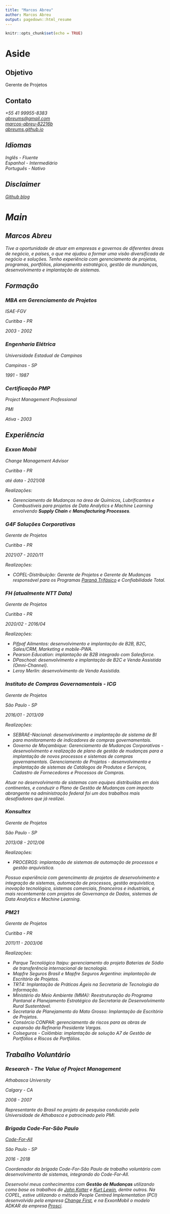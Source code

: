 ```yaml
---
title: "Marcos Abreu"
author: Marcos Abreu
output: pagedown::html_resume
---
```


```r
knitr::opts_chunk$set(echo = TRUE)
```

Aside
========================================================

Objetivo
--------------------------------------------------------

Gerente de Projetos


Contato
--------------------------------------------------------

<i class="fa fa-mobile"/>  +55 41 99955-8383     
<i class="far fa-envelope"/> [abreums@gmail.com](mailto:abreums@gmail.com)     
<i class="fa fa-linkedin"/> [marcos-abreu-82216b](http://linkedin.com/in/marcos-abreu-82216b)     
<i class="fa fa-github"/>  [abreums.github.io](https://abreums.github.io)    

Idiomas
--------------------------------------------------------

<i class="fa fa-globe-americas"/>  Inglês - Fluente    
<i class="fa fa-globe-americas"/>  Espanhol - Intermediário    
<i class="fa fa-globe-americas"/>  Português - Nativo    


Disclaimer
--------------------------------------------------------

[Github blog](https://abreums.github.io) 


Main
========================================================

Marcos Abreu {#title}
--------------------------------------------------------

Tive a oportunidade de atuar em empresas e governos de diferentes áreas de negócio, e países, o que me ajudou a formar uma visão diversificada de negócio e soluções. Tenho experiência com gerenciamento de projetos, programas, portfólios, planejamento estratégico, gestão de mundanças, desenvolvimento e implantação de sistemas. 


Formação {data-icon=graduation-cap}
-------------------------------------------------------

### MBA em Gerenciamento de Projetos    

ISAE-FGV

Curitiba - PR    

2003 - 2002    

### Engenharia Elétrica

Universidade Estadual de Campinas

Campinas - SP    

1991 - 1987   

### Certificação PMP

_Project Management Professional_

PMI    

Ativa - 2003   



Experiência {data-icon=briefcase}
--------------------------------------------------------


### Exxon Mobil

Change Management Advisor

Curitiba - PR

até data - 2021/08
    
    
Realizações:    
    
-  *Gerenciamento de Mudanças* na área de Químicos, Lubrificantes e Combustíveis para projetos de _Data Analytics_ e _Machine Learning_ envolvendo
**Supply Chain** e **Manufacturing Processes**.   


### G4F Soluções Corporativas

Gerente de Projetos

Curitiba - PR

2021/07 - 2020/11
    
    
Realizações:    
    
- COPEL-Distribuição: Gerente de Projetos e Gerente de Mudanças responsável para os Programas [Paraná Trifásico](https://www.youtube.com/watch?v=_BCvrXCLxl8&t=4s) e Confiabilidade Total.    

### FH (atualmente NTT Data)

Gerente de Projetos

Curitiba - PR

2020/02 - 2016/04
    
    
Realizações:    
    
- Pifpaf Ailmentos: desenvolvimento e implantação de B2B, B2C, Sales/CRM, Marketing e mobile-PWA.    
- Pearson Education: implantação de B2B integrado com Salesforce.     
- DPaschoal: desenvolvimento e implantação de B2C e Venda Assistida (_Omni-Channel_).     
- Leroy Merlin: desenvolvimento de Venda Assistida.   

### Instituto de Compras Governamentais - ICG

Gerente de Projetos

São Paulo - SP

2016/01 - 2013/09
    
    
Realizações:    
    
- SEBRAE-Nacional: desenvolvimento e implantação de *sistema de BI* para monitoramento de indicadores de compras governamentais.  
- Governo de Moçambique: *Gerenciamento de Mudanças Corporativas* - desenvolvimento e realização de plano de gestão de mudanças para a implantação de novos processos e sistemas de compras governamentais. *Gerenciamento de Projetos* - desenvolvimento e implantação de sistemas de Catálogos de Produtos e Serviços, Cadastro de Fornecedores e Processos de Compras.    

::: aside    
Atuar no desenvolvimento de sistemas com equipes distribuídas em dois continentes, e conduzir o Plano de Gestão de Mudanças com impacto abrangente na administração federal foi um dos trabalhos mais desafiadores que já realizei.    
:::     


### Konsultex

Gerente de Projetos

São Paulo - SP

2013/08 - 2012/06
    
    
Realizações:    
    
- PROCERGS: implantação de sistemas de automação de processos e gestão arquivística.

::: aside    
Possuo experiência com gerencimento de projetos de desenvolvimento e integração de sistemas, automação de processos, gestão arquivística, inovação tecnológica, sistemas comerciais, financeiros e industriais, e mais recentemente com projetos de Governança de Dados, sistemas de _Data Analytics_ e _Machine Learning_.    
:::     

### PM21

Gerente de Projetos

Curitiba - PR

2011/11 - 2003/06    
    
    
Realizações:    
    
- Parque Tecnológico Itaipu: gerenciamento do projeto Baterias de Sódio de transferência internacional de tecnologia.    
- Mapfre Seguros Brasil e Mapfre Seguros Argentina: implantação de Escritório de Projetos.   
- TRT4: Implantação de _Práticas Ágeis_ na Secretaria de Tecnologia da Informação.   
- Ministério do Meio Ambiente (MMA): Reestruturação do Programa Pantanal e _Planejamento Estratégico_ da Secretaria de Desenvolvimento Rural Sustentável.    
- Secretaria de Planejamento do Mato Grosso: Implantação de Escritório de Projetos.    
- Consórcio CONPAR: gerenciamento de *riscos* para as obras de expansão da Refinaria Presidente Vargas.
- Colseguros - _Colômbia_: implantação de solução A7 de Gestão de Portfólios e Riscos de Portfólios.


Trabalho Voluntário {data-icon=chalkboard-teacher}
--------------------------------------------------------

### Research - The Value of Project Management

Athabasca University

Calgary - CA

2008 - 2007
    
Representante do Brasil no projeto de pesquisa conduzido pela Universidade de Athabasca e patrocinado pelo PMI.

### Brigada Code-For-São Paulo

[Code-For-All](https://codeforall.org/)

São Paulo - SP

2016 - 2018
    
Coordenador da brigada Code-For-São Paulo de trabalho voluntário com desenvolvimento de sistemas, integrando do Code-For-All.


::: aside    
Desenvolvi meus conhecimentos com <strong>Gestão de Mudanças</strong> utilizando como base os trabalhos de [John Kotter](https://en.wikipedia.org/wiki/John_Kotter) e [Kurt Lewin](https://en.wikipedia.org/wiki/Kurt_Lewin), dentre outros. Na COPEL, estive utilizando o método *People Centred Implementation* (PCI) desenvolvido pela empresa [Change First](https://www.changefirst.com/), e na ExxonMobil o modelo ADKAR da empresa [Prosci](https://www.prosci.com).   
:::     



